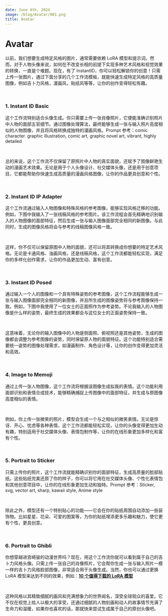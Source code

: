 ```yaml
---
date: June 4th, 2024
image: /blog/Avatar/001.png
title: Avatar
---
```



# Avatar

以前，我们想要生成特定风格的图片，通常需要依赖 LoRA 模型和提示词。然而，对于人物头像来说，如何在不改变长相的前提下实现多种艺术风格和视觉效果的转换，一直是个难题。现在，有了 InstantID，你可以轻松解锁你的创意！只需上传一张图片，通过下面分享的几个工作流模板，就能快速生成特定风格的高质量图像，例如吉卜力风格，漫画风，贴纸风等等，让你的创作变得轻松有趣。

<br/>
<PhotoProvider>
  <PhotoView src="/blog/Avatar/013.jpeg">
    <img src="/blog/Avatar/013.jpeg" alt="" className="rounded-lg"/>
  </PhotoView>
</PhotoProvider>

### 1. Instant ID Basic 

这个工作流特别适合头像生成。你只需要上传一张肖像照片，它便能准确识别照片中人物的面部五官细节。通过图像处理算法，最终能够生成一张与输入照片高度相似的人物图像，并且将风格转换成独特的漫画风格。Prompt 参考：comic character. graphic illustration, comic art, graphic novel art, vibrant, highly detailed

<br/>
<PhotoProvider>
  <PhotoView src="/blog/Avatar/002.png">
    <img src="/blog/Avatar/002.png" alt="" className="rounded-lg"/>
  </PhotoView>
</PhotoProvider>

总的来说，这个工作流不仅保留了原照片中人物的真实面貌，还赋予了图像鲜艳生动的漫画艺术效果。无论是用于个人头像设计、社交媒体头像，还是用于创意项目，它都能帮助你快速生成高质量的漫画风格图像，让你的作品更具创意和个性。

<br/>
<PhotoProvider>
  <PhotoView src="/blog/Avatar/001.png">
    <img src="/blog/Avatar/001.png" alt="" className="rounded-lg"/>
  </PhotoView>
</PhotoProvider>

### 2. Instant ID IP Adapter

这个工作流通过输入人物图像和特殊风格的参考图像，能够实现风格迁移的功能。例如，下图中我输入了一张线稿风格的参考图片。该工作流程会首先精确地识别输入的人物图像的面部特征，然后生成一张与输入图像面部完全相同的新图像。与此同时，生成的图像风格将会与参考的线稿图像风格一致。

<br/>
<PhotoProvider>
  <PhotoView src="/blog/Avatar/003.png">
    <img src="/blog/Avatar/003.png" alt="" className="rounded-lg"/>
  </PhotoView>
</PhotoProvider>

这样，你不仅可以保留原图中人物的面貌，还可以将其转换成你想要的特定艺术风格。无论是卡通风格、油画风格，还是线稿风格，这个工作流都能轻松实现，满足你的多样化创作需求，让你的作品更加生动、富有创意。

<br/>
<PhotoProvider>
  <PhotoView src="/blog/Avatar/004.png">
    <img src="/blog/Avatar/004.png" alt="" className="rounded-lg"/>
  </PhotoView>
</PhotoProvider>

### 3. Instant ID Posed 

通过输入一个人的图像和一个具有特殊姿势的参考图像，这个工作流程能够生成一张与输入图像面部完全相同的新图像，并且所生成的图像姿势将与参考图像保持一致。例如，下图中我使用了一位女士的正面照作为参考姿势。不论我输入的人物图像是什么样的姿势，最终生成的效果都会与这位女士的正面姿势保持一致。

<br/>
<PhotoProvider>
  <PhotoView src="/blog/Avatar/005.png">
    <img src="/blog/Avatar/005.png" alt="" className="rounded-lg"/>
  </PhotoView>
</PhotoProvider>

这意味着，无论你的输入图像中的人物是侧面照、俯视照还是其他姿势，生成的图像都会调整为参考图像的姿势，同时保留原人物的面貌特征。这个功能特别适合需要统一姿势的图像处理需求，如漫画制作、角色设计等，让你的创作变得更加灵活和高效。

<br/>
<PhotoProvider>
  <PhotoView src="/blog/Avatar/006.png">
    <img src="/blog/Avatar/006.png" alt="" className="rounded-lg"/>
  </PhotoView>
</PhotoProvider>

### 4.  Image to Memoji

通过上传一张人物图像，这个工作流将根据该图像生成拟我的表情。这个功能利用面部识别和表情合成技术，能够精确捕捉上传图像中的面部特征，并生成与原图像高度相似的表情。

<br/>
<PhotoProvider>
  <PhotoView src="/blog/Avatar/007.png">
    <img src="/blog/Avatar/007.png" alt="" className="rounded-lg"/>
  </PhotoView>
</PhotoProvider>

例如，你上传一张微笑的照片，模型会生成一个与之相似的微笑表情。无论是惊讶、开心、忧虑等各种表情，这个工作流都能轻松实现，让你的头像变得更加生动有趣，特别适用于社交媒体头像、表情包制作等，让你的在线形象更加多样化和富有个性。

<br/>
<PhotoProvider>
  <PhotoView src="/blog/Avatar/008.png">
    <img src="/blog/Avatar/008.png" alt="" className="rounded-lg"/>
  </PhotoView>
</PhotoProvider>

### 5. Portrait to Sticker

只需上传你的照片，这个工作流就能精确识别你的面部特征，生成高质量的脸部贴纸。这些贴纸完美还原了你的样子，你可以将它用在社交媒体头像、个性化表情包和其他创意项目中，让你的在线形象更加生动和独特。Prompt 参考：Sticker, svg, vector art, sharp, kawaii style, Anime style

<br/>
<PhotoProvider>
  <PhotoView src="/blog/Avatar/009.png">
    <img src="/blog/Avatar/009.png" alt="" className="rounded-lg"/>
  </PhotoView>
</PhotoProvider>

除此之外，模型还有一个特别贴心的功能——它会在你的贴纸周围自动添加一些装饰物。比如星星、花朵、可爱的图案等，为你的贴纸增添更多乐趣和魅力，使它更有个性，更具创意。

<br/>
<PhotoProvider>
  <PhotoView src="/blog/Avatar/010.png">
    <img src="/blog/Avatar/010.png" alt="" className="rounded-lg"/>
  </PhotoView>
</PhotoProvider>

### 6.  Portrait to Ghibli 

你想穿越进宫崎骏的动漫世界吗？现在，用这个工作流你就可以看到属于自己的吉卜力风格头像。只需上传一张自己的肖像照片，它会帮你生成一张与输入照片一模一样的吉卜力风格脸部图像，非常适合用于头像生成。当然，你也可以通过更换 LoRA 模型来达到不同的效果，例如：[**10 个值得下载的 LoRA 模型**](https://www.comflowy.com/zh-CN/blog/ten-lora-worth-downloading)

<br/>
<PhotoProvider>
  <PhotoView src="/blog/Avatar/011.png">
    <img src="/blog/Avatar/011.png" alt="" className="rounded-lg"/>
  </PhotoView>
</PhotoProvider>

这种风格以其精致细腻的画风和充满想象力的世界闻名，深受全球观众的喜爱。它不仅在视觉上给人以极大的享受，还通过细腻的人物刻画和动人的故事情节充满了生命力和温暖，如果你也喜欢的话，那就快来尝试生成属于自己的原创头像吧。

<br/>
<PhotoProvider>
  <PhotoView src="/blog/Avatar/012.png">
    <img src="/blog/Avatar/012.png" alt="" className="rounded-lg"/>
  </PhotoView>
</PhotoProvider>

<Subscribe />













